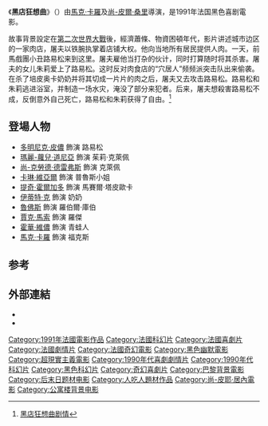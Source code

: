 {{noteTA
|T=zh-hk:妙不可言; zh-tw:黑店狂想曲; zh-cn:肉食店;
|G1=Show
|1=zh-hk:妙不可言; zh-tw:黑店狂想曲; zh-cn:肉食店;}}
{{Infobox film
| name           = 黑店狂想曲
| original_name = {{lang|fr|''Delicatessen''}}
| tw_name =黑店狂想曲
| hk_name =妙不可言
| cn_name =肉食店
| image          = Delicatessen movie logo.png
| caption        = 
| director       = [[馬克·卡羅|馬克·卡羅]]<br />[[尚-皮爾·桑里|尚-皮爾·桑里]]
| producer       = [[Claudie_Ossard|Claudie Ossard]]
| writer         = [[Gilles_Adrien|Gilles Adrien]]<br />[[馬克·卡羅|馬克·卡羅]]<br />[[尚-皮爾·桑里|尚-皮爾·桑里]]
| starring       = [[Pascal_Benezech|Pascal Benezech]]<br />[[杜明尼·皮諾|杜明尼·皮諾]]（[[Dominique_Pinon|Dominique Pinon]]）<br />[[Marie-Laure_Dougnac|Marie-Laure Dougnac]]<br />[[尚-高迪·杜利費斯|尚-高迪·杜利費斯]]（[[Jean-Claude_Dreyfus|Jean-Claude Dreyfus]]）<br />[[卡連·韋亞特|卡連·韋亞特]]（[[Karin_Viard|Karin Viard]]）
| music          = [[Carlos_D'Alessio|Carlos D'Alessio]]
| cinematography = [[达吕斯·康第|达吕斯·康第]]
| editing        = [[Hervé_Schneid|Hervé Schneid]]
| distributor    = [[米拉麥克斯影業|米拉麥克斯影業]]
| released       = '''法国'''：1991年4月17日<br />'''美国'''：1992年4月3日
| runtime        = 99分钟
| country        = {{法國}}
| language       = 法语
| budget         = 2千4百萬[[法國法郎|法國法郎]]
| gross          = $1,794,187
}}
《'''黑店狂想曲'''》（{{lang-fr|''Delicatessen''}}）由[[馬克·卡羅|馬克·卡羅]]及[[尚-皮爾·桑里|尚-皮爾·桑里]]導演，是1991年法国黑色喜剧電影。

故事背景設定在[[第二次世界大戰|第二次世界大戰]]後，經濟蕭條、物資困頓年代，影片讲述城市边区的一家肉店，屠夫以铁腕执掌着店铺大权。他向当地所有居民提供人肉。一天，前馬戲團小丑路易松来到这里。屠夫雇他当打杂的伙计，同时打算随时将其杀害。屠夫的女儿朱莉爱上了路易松。这时反对肉食店的“穴居人”频频派突击队出来偷袭。在杀了培皮奥卡奶奶并将其切成一片片的肉之后，屠夫又去攻击路易松。路易松和朱莉逃进浴室，并制造一场水灾，淹没了部分来犯者。后来，屠夫想殺害路易松不成，反倒意外自己死亡，路易松和朱莉获得了自由。<ref>[http://www.funshion.com/media/plots/6337 黑店狂想曲剧情]</ref>

==登場人物==
* [[多明尼克·皮儂|多明尼克·皮儂]] 飾演 路易松
* [[瑪麗-蘿兒·道尼亞|瑪麗-蘿兒·道尼亞]] 飾演 茱莉·克萊佩
* [[尚-克勞德·德雷弗斯|尚-克勞德·德雷弗斯]] 飾演 克萊佩
* [[卡琳·維亞爾|卡琳·維亞爾]] 飾演 普魯斯小姐
* [[提奇·霍爾加多|提奇·霍爾加多]] 飾演 馬賽爾·塔皮歐卡
* [[伊蒂特·克|伊蒂特·克]] 飾演 奶奶
* [[魯佛斯|魯佛斯]] 飾演 羅伯爾·庫伯
* [[賈克·馬索|賈克·馬索]] 飾演 羅傑
* [[霍華·維儂|霍華·維儂]] 飾演 青蛙人
* [[馬克·卡羅|馬克·卡羅]] 飾演 福克斯

==参考==
<references/>

==外部連結==
* {{imdb title|id=0101700}}
* {{Amg movie|13135}}

{{Jean-Pierre Jeunet}}
{{DEFAULTSORT:Delicatessen}}
[[Category:1991年法國電影作品|Category:1991年法國電影作品]]
[[Category:法國科幻片|Category:法國科幻片]]
[[Category:法國喜劇片|Category:法國喜劇片]]
[[Category:法國劇情片|Category:法國劇情片]]
[[Category:法國奇幻電影|Category:法國奇幻電影]]
[[Category:黑色幽默電影|Category:黑色幽默電影]]
[[Category:超現實主義電影|Category:超現實主義電影]]
[[Category:1990年代喜劇劇情片|Category:1990年代喜劇劇情片]]
[[Category:1990年代科幻片|Category:1990年代科幻片]]
[[Category:黑色科幻片|Category:黑色科幻片]]
[[Category:奇幻喜劇片|Category:奇幻喜劇片]]
[[Category:巴黎背景電影|Category:巴黎背景電影]]
[[Category:后末日题材电影|Category:后末日题材电影]]
[[Category:人吃人題材作品|Category:人吃人題材作品]]
[[Category:尚-皮耶·居內電影|Category:尚-皮耶·居內電影]]
[[Category:公寓楼背景电影|Category:公寓楼背景电影]]